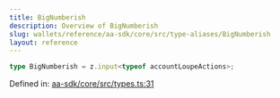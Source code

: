 ```yaml
---
title: BigNumberish
description: Overview of BigNumberish
slug: wallets/reference/aa-sdk/core/src/type-aliases/BigNumberish
layout: reference
---
```


```ts
type BigNumberish = z.input<typeof accountLoupeActions>;
```

Defined in: [aa-sdk/core/src/types.ts:31](https://github.com/alchemyplatform/aa-sdk/blob/da19afd63b0ba06a4de95b0d2d7871f64d546304/aa-sdk/core/src/types.ts#L31)
